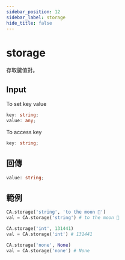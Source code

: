 ```yaml
---
sidebar_position: 12
sidebar_label: storage
hide_title: false
---
```



# storage

存取鍵值對。

## Input

To set key value

```typescript
key: string;
value: any;
```

To access key

```typescript
key: string;
```

## 回傳

```typescript
value: string;
```

## 範例

```python
CA.storage('string', 'to the moon 🌙')
val = CA.storage('string') # to the moon 🌙

CA.storage('int', 131441)
val = CA.storage('int') # 131441

CA.storage('none', None)
val = CA.storage('none') # None
```
